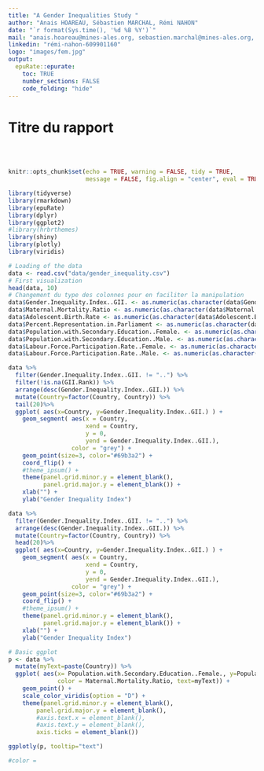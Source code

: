 ```yaml
---
title: "A Gender Inequalities Study "
author: "Anais HOAREAU, Sébastien MARCHAL, Rémi NAHON"
date: "`r format(Sys.time(), '%d %B %Y')`"
mail: "anais.hoareau@mines-ales.org, sebastien.marchal@mines-ales.org, remi.nahon@mines-ales.org"
linkedin: "rémi-nahon-609901160"
logo: "images/fem.jpg"
output:
  epuRate::epurate:
    toc: TRUE
    number_sections: FALSE
    code_folding: "hide"
---
```


# Titre du rapport

<br><br>

```r
knitr::opts_chunk$set(echo = TRUE, warning = FALSE, tidy = TRUE, 
                      message = FALSE, fig.align = "center", eval = TRUE)
```


```r
library(tidyverse)
library(rmarkdown)    
library(epuRate)      
library(dplyr)
library(ggplot2)
#library(hrbrthemes)
library(shiny)
library(plotly)
library(viridis)

```


```r
# Loading of the data
data <- read.csv("data/gender_inequality.csv")
# First visualization
head(data, 10)
# Changement du type des colonnes pour en faciliter la manipulation
data$Gender.Inequality.Index..GII. <- as.numeric(as.character(data$Gender.Inequality.Index..GII.))
data$Maternal.Mortality.Ratio <- as.numeric(as.character(data$Maternal.Mortality.Ratio))
data$Adolescent.Birth.Rate <- as.numeric(as.character(data$Adolescent.Birth.Rate))
data$Percent.Representation.in.Parliament <- as.numeric(as.character(data$Percent.Representation.in.Parliament))
data$Population.with.Secondary.Education..Female. <- as.numeric(as.character(data$Population.with.Secondary.Education..Female.))
data$Population.with.Secondary.Education..Male. <- as.numeric(as.character(data$Population.with.Secondary.Education..Male.))
data$Labour.Force.Participation.Rate..Female. <- as.numeric(as.character(data$Labour.Force.Participation.Rate..Female.))
data$Labour.Force.Participation.Rate..Male. <- as.numeric(as.character(data$Labour.Force.Participation.Rate..Male.))
```

```r
data %>%
  filter(Gender.Inequality.Index..GII. != "..") %>%
  filter(!is.na(GII.Rank)) %>%
  arrange(desc(Gender.Inequality.Index..GII.)) %>%
  mutate(Country=factor(Country, Country)) %>%
  tail(20)%>%
  ggplot( aes(x=Country, y=Gender.Inequality.Index..GII.) ) +
    geom_segment( aes(x = Country, 
                      xend = Country,
                      y = 0,
                      yend = Gender.Inequality.Index..GII.),
                  color = "grey") +
    geom_point(size=3, color="#69b3a2") +
    coord_flip() +
    #theme_ipsum() +
    theme(panel.grid.minor.y = element_blank(),
          panel.grid.major.y = element_blank()) +
    xlab("") +
    ylab("Gender Inequality Index")

data %>%
  filter(Gender.Inequality.Index..GII. != "..") %>%
  arrange(desc(Gender.Inequality.Index..GII.)) %>%
  mutate(Country=factor(Country, Country)) %>%
  head(20)%>%
  ggplot( aes(x=Country, y=Gender.Inequality.Index..GII.) ) +
    geom_segment( aes(x = Country, 
                      xend = Country,
                      y = 0,
                      yend = Gender.Inequality.Index..GII.),
                  color = "grey") +
    geom_point(size=3, color="#69b3a2") +
    coord_flip() +
    #theme_ipsum() +
    theme(panel.grid.minor.y = element_blank(),
          panel.grid.major.y = element_blank()) +
    xlab("") +
    ylab("Gender Inequality Index")
```

```r
# Basic ggplot
p <- data %>%
  mutate(myText=paste(Country)) %>%
  ggplot( aes(x= Population.with.Secondary.Education..Female., y=Population.with.Secondary.Education..Male., 
              color = Maternal.Mortality.Ratio, text=myText)) +
    geom_point() + 
    scale_color_viridis(option = "D") +
    theme(panel.grid.minor.y = element_blank(),
        panel.grid.major.y = element_blank(),
        #axis.text.x = element_blank(),
        #axis.text.y = element_blank(),
        axis.ticks = element_blank())

ggplotly(p, tooltip="text")

#color = 
```

